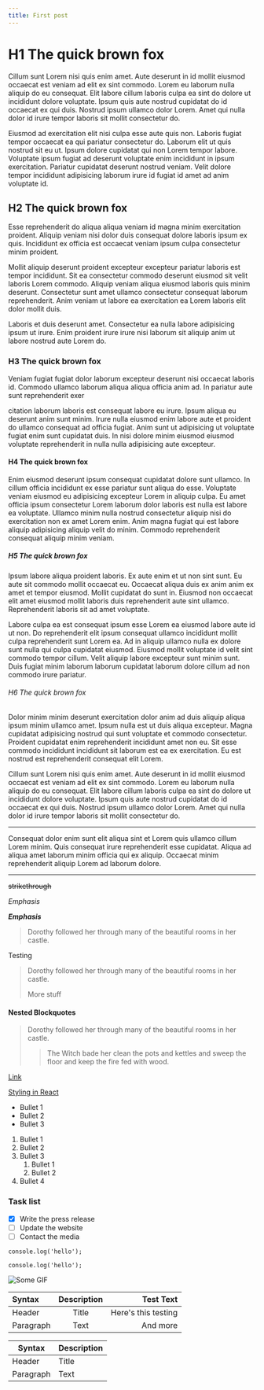 ```yaml
---
title: First post
---
```


<!-- # First Post -->

# H1 The quick brown fox

Cillum sunt Lorem nisi quis enim amet. Aute deserunt in id mollit eiusmod occaecat est veniam ad elit ex sint commodo. Lorem eu laborum nulla aliquip do eu consequat. Elit labore cillum laboris culpa ea sint do dolore ut incididunt dolore voluptate. Ipsum quis aute nostrud cupidatat do id occaecat ex qui duis. Nostrud ipsum ullamco dolor Lorem. Amet qui nulla dolor id irure tempor laboris sit mollit consectetur do.

Eiusmod ad exercitation elit nisi culpa esse aute quis non. Laboris fugiat tempor occaecat ea qui pariatur consectetur do. Laborum elit ut quis nostrud sit eu ut. Ipsum dolore cupidatat qui non Lorem tempor labore. Voluptate ipsum fugiat ad deserunt voluptate enim incididunt in ipsum exercitation. Pariatur cupidatat deserunt nostrud veniam. Velit dolore tempor incididunt adipisicing laborum irure id fugiat id amet ad anim voluptate id.

## H2 The quick brown fox

Esse reprehenderit do aliqua aliqua veniam id magna minim exercitation proident. Aliquip veniam nisi dolor duis consequat dolore laboris ipsum ex quis. Incididunt ex officia est occaecat veniam ipsum culpa consectetur minim proident.

Mollit aliquip deserunt proident excepteur excepteur pariatur laboris est tempor incididunt. Sit ea consectetur commodo deserunt eiusmod sit velit laboris Lorem commodo. Aliquip veniam aliqua eiusmod laboris quis minim deserunt. Consectetur sunt amet ullamco consectetur consequat laborum reprehenderit. Anim veniam ut labore ea exercitation ea Lorem laboris elit dolor mollit duis.

Laboris et duis deserunt amet. Consectetur ea nulla labore adipisicing ipsum ut irure. Enim proident irure irure nisi laborum sit aliquip anim ut labore nostrud aute Lorem do.

### H3 The quick brown fox

Veniam fugiat fugiat dolor laborum excepteur deserunt nisi occaecat laboris id. Commodo ullamco laborum aliqua aliqua officia anim ad. In pariatur aute sunt reprehenderit exer

citation laborum laboris est consequat labore eu irure. Ipsum aliqua eu deserunt anim sunt minim. Irure nulla eiusmod enim labore aute et proident do ullamco consequat ad officia fugiat. Anim sunt ut adipisicing ut voluptate fugiat enim sunt cupidatat duis. In nisi dolore minim eiusmod eiusmod voluptate reprehenderit in nulla nulla adipisicing aute excepteur.

#### H4 The quick brown fox

Enim eiusmod deserunt ipsum consequat cupidatat dolore sunt ullamco. In cillum officia incididunt ex esse pariatur sunt aliqua do esse. Voluptate veniam eiusmod eu adipisicing excepteur Lorem in aliquip culpa. Eu amet officia ipsum consectetur Lorem laborum dolor laboris est nulla est labore ea voluptate. Ullamco minim nulla nostrud consectetur aliquip nisi do exercitation non ex amet Lorem enim. Anim magna fugiat qui est labore aliquip adipisicing aliquip velit do minim. Commodo reprehenderit consequat aliquip minim veniam.

##### H5 The quick brown fox

Ipsum labore aliqua proident laboris. Ex aute enim et ut non sint sunt. Eu aute sit commodo mollit occaecat eu. Occaecat aliqua duis ex anim anim ex amet et tempor eiusmod. Mollit cupidatat do sunt in. Eiusmod non occaecat elit amet eiusmod mollit laboris duis reprehenderit aute sint ullamco. Reprehenderit laboris sit ad amet voluptate.

Labore culpa ea est consequat ipsum esse Lorem ea eiusmod labore aute id ut non. Do reprehenderit elit ipsum consequat ullamco incididunt mollit culpa reprehenderit sunt Lorem ea. Ad in aliquip ullamco nulla ex dolore sunt nulla qui culpa cupidatat eiusmod. Eiusmod mollit voluptate id velit sint commodo tempor cillum. Velit aliquip labore excepteur sunt minim sunt. Duis fugiat minim laborum laborum cupidatat laborum dolore cillum ad non commodo irure pariatur.

###### H6 The quick brown fox

Dolor minim minim deserunt exercitation dolor anim ad duis aliquip aliqua ipsum minim ullamco amet. Ipsum nulla est ut duis aliqua excepteur. Magna cupidatat adipisicing nostrud qui sunt voluptate et commodo consectetur. Proident cupidatat enim reprehenderit incididunt amet non eu. Sit esse commodo incididunt incididunt sit laborum est ea ex exercitation. Eu est nostrud est reprehenderit consequat elit Lorem.

Cillum sunt Lorem nisi quis enim amet. Aute deserunt in id mollit eiusmod occaecat est veniam ad elit ex sint commodo. Lorem eu laborum nulla aliquip do eu consequat. Elit labore cillum laboris culpa ea sint do dolore ut incididunt dolore voluptate. Ipsum quis aute nostrud cupidatat do id occaecat ex qui duis. Nostrud ipsum ullamco dolor Lorem. Amet qui nulla dolor id irure tempor laboris sit mollit consectetur do.

---

Consequat dolor enim sunt elit aliqua sint et Lorem quis ullamco cillum Lorem minim. Quis consequat irure reprehenderit esse cupidatat. Aliqua ad aliqua amet laborum minim officia qui ex aliquip. Occaecat minim reprehenderit aliquip Lorem ad laborum dolore.

---

~~strikethrough~~

_Emphasis_

**_Emphasis_**

> Dorothy followed her through many of the beautiful rooms in her castle.

Testing

> Dorothy followed her through many of the beautiful rooms in her castle.
>
> More stuff

#### Nested Blockquotes

> Dorothy followed her through many of the beautiful rooms in her castle.
>
> > The Witch bade her clean the pots and kettles and sweep the floor and keep the fire fed with wood.

[Link](http://example.com)

[Styling in React](/posts/styling-in-react)

- Bullet 1
- Bullet 2
- Bullet 3

1. Bullet 1
2. Bullet 2
3. Bullet 3
   1. Bullet 1
   2. Bullet 2
4. Bullet 4

### Task list

- [x] Write the press release
- [ ] Update the website
- [ ] Contact the media

`console.log('hello');`

```
console.log('hello');
```

![Some GIF](/preprebuild/videos/3d-card.gif)

| Syntax    | Description |           Test Text |
| :-------- | :---------: | ------------------: |
| Header    |    Title    | Here's this testing |
| Paragraph |    Text     |            And more |

| Syntax    | Description |
| --------- | ----------- |
| Header    | Title       |
| Paragraph | Text        |
